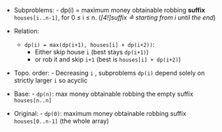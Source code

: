 - Subproblems:
        - dp(i) = maximum money obtainable robbing **suffix** `houses[i..n-1]`,             for 0 ≤ i ≤ n.  (*[4!]suffix ≙ starting from i until the end*)

- Relation:
    - `dp(i) = max(dp(i+1), houses[i] + dp(i+2))`:
        - Either skip house `i` (best stays `dp(i+1)`)
        - or rob it and skip `i+1` (best is `houses[i] + dp(i+2)`)

- Topo. order:
        - Decreasing `i` , subproblems `dp(i)` depend solely on strictly larger `i` so acyclic

- Base:
        - `dp(n)`: max money obtainable robbing the empty suffix `houses[n..n]`

- Original:
        - `dp(0)`: maximum money obtainable robbing suffix `houses[0..n-1]` (the whole array)